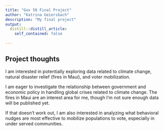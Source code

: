 ```yaml
---
title: "Gov 50 Final Project"
author: "Katrina Geiersbach"
description: "My final project"
output:
  distill::distill_article:
    self_contained: false
    
---
```



## Project thoughts

I am interested in potentially exploring data related to climate change, natural disaster relief (fires in Maui), and voter mobilization.

I am eager to investigate the relationship between government and economic policy in handling global crises related to climate change. The fires in Maui are an interest area for me, though I'm not sure enough data will be published yet. 

If that doesn't work out, I am also interested in analyzing what behavioral nudges are most effective to mobilize populations to vote, especially in under served communities. 